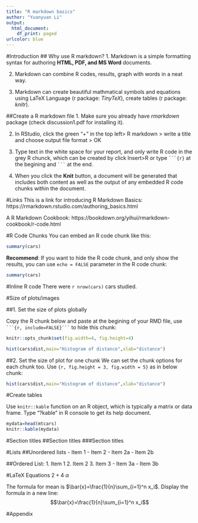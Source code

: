 ```yaml
---
title: "R markdown basics"
author: "Yuanyuan Li"
output:
  html_document:
    df_print: paged
urlcolor: blue
---
```



#Introduction
## Why use R markdown?
1. Markdown is a simple formatting syntax for authoring **HTML, PDF, and MS Word** documents. 

2. Markdown can combine R codes, results, graph with words in a neat way.

3. Markdown can create beautiful mathmatical symbols and equations using LaTeX Language (r package: *TinyTeX*), create tables (r package: *knitr*).


##Create a R markdown file
1. Make sure you already have *rmarkdown* package (check discussion1.pdf for installing it).

2. In RStudio, click the green "+" in the top left> R markdown > write a title and choose output file format > OK

3. Type text in the white space for your report, and only write R code in the grey R chunck, which can be created by click Insert>R or type ` ```{r} ` at the begining and ` ``` ` at the end.

4. When you click the **Knit** button, a document will be generated that includes both content as well as the output of any embedded R code chunks within the document.

#Links
This is a link for introducing R Markdown Basics:
https://rmarkdown.rstudio.com/authoring_basics.html

A R Markdown Cookbook: https://bookdown.org/yihui/rmarkdown-cookbook/r-code.html


#R Code Chunks
You can embed an R code chunk like this:

```r
summary(cars)
```


**Recommend**: If you want to hide the R code chunk, and only show the results, you can use  `echo = FALSE` parameter in the R code chunk:

```r
summary(cars)
```

#Inline R code
There were `r nrow(cars)` cars studied.

#Size of plots/images

##1. Set the size of plots globally

Copy the R chunk below and paste at the begining of your RMD file, use ` ```{r, include=FALSE}``` ` to hide this chunk:

```r
knitr::opts_chunk$set(fig.width=4, fig.height=4)
```


```r
hist(cars$dist,main="Histogram of distance",xlab="distance")
```

##2. Set the size of plot for one chunk
We can set the chunk options for each chunk too. Use ` {r, fig.height = 3, fig.width = 5} ` as in below chunk:

```r
hist(cars$dist,main="Histogram of distance",xlab="distance")
```

#Create tables

Use `knitr::kable` function on an R object, which is typically a matrix or data frame. Type "?kable" in R console to get its help document.

```r
mydata=head(mtcars)
knitr::kable(mydata)
```


\section{Section titles}
\subsection{Section titles}
\subsubsection{Section titles}
#Section titles
##Section titles
###Section titles

#Lists
##Unordered lists
- Item 1
- Item 2
    - Item 2a
    - Item 2b

##Ordered List:
1. Item 1
2. Item 2
3. Item 3
    - Item 3a
    - Item 3b
    


#LaTeX Equations
$2+4$
$\alpha$

The formula for mean is $\bar{x}=\frac{1}{n}\sum_{i=1}^n x_i$.
Display the formula in a new line:
$$\bar{x}=\frac{1}{n}\sum_{i=1}^n x_i$$

#Appendix
```r
```

